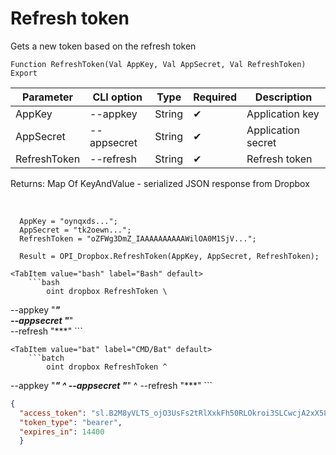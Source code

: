 ﻿---
sidebar_position: 3
---


# Refresh token
 Gets a new token based on the refresh token



`Function RefreshToken(Val AppKey, Val AppSecret, Val RefreshToken) Export`

  | Parameter | CLI option | Type | Required | Description |
  |-|-|-|-|-|
  | AppKey | --appkey | String | &#x2714; | Application key |
  | AppSecret | --appsecret | String | &#x2714; | Application secret |
  | RefreshToken | --refresh | String | &#x2714; | Refresh token |

  
  Returns:  Map Of KeyAndValue - serialized JSON response from Dropbox

<br/>




```bsl title="1C:Enterprise/OneScript code example"
  AppKey = "oynqxds...";
  AppSecret = "tk2oewn...";
  RefreshToken = "oZFWg3DmZ_IAAAAAAAAAAWilOA0M1SjV...";
  
  Result = OPI_Dropbox.RefreshToken(AppKey, AppSecret, RefreshToken);
```
 

 <Tabs>
  
    <TabItem value="bash" label="Bash" default>
        ```bash
            oint dropbox RefreshToken \
 --appkey "***" \
 --appsecret "***" \
 --refresh "***"
        ```
    </TabItem>
  
    <TabItem value="bat" label="CMD/Bat" default>
        ```batch
            oint dropbox RefreshToken ^
 --appkey "***" ^
 --appsecret "***" ^
 --refresh "***"
        ```
    </TabItem>
</Tabs>


```json title="Result"
{
  "access_token": "sl.B2M8yVLTS_ojO3UsFs2tRlXxkFh50RLOkroi3SLCwcjA2xX58JY__GXKh9vPGnGcfDkkTJJYB1Wn9tFvj6cRs3w04TnfaBQnJiOfUb58UHexTCAdck9xNFIBAQjuAQKUtkoht66bvsu4oh6Wl6gQpvU",
  "token_type": "bearer",
  "expires_in": 14400
  }
```
